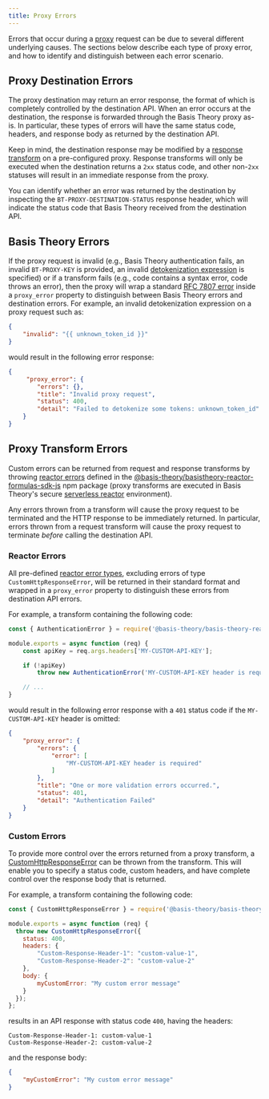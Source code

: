 ```yaml
---
title: Proxy Errors
---
```



Errors that occur during a [proxy](/docs/api/proxies) request can be due to several different underlying causes.
The sections below describe each type of proxy error, and how to identify and distinguish between each error scenario.

## Proxy Destination Errors

The proxy destination may return an error response, the format of which is completely controlled by the destination API.
When an error occurs at the destination, the response is forwarded through the Basis Theory proxy as-is. In particular, these types of
errors will have the same status code, headers, and response body as returned by the destination API.

Keep in mind, the destination response may be modified by a [response transform](/docs/api/proxies/pre-configured-proxies#response-transforms)
on a pre-configured proxy. Response transforms will only be executed when the destination returns a `2xx` status code, and other non-`2xx`
statuses will result in an immediate response from the proxy.

You can identify whether an error was returned by the destination by inspecting the `BT-PROXY-DESTINATION-STATUS` response header,
which will indicate the status code that Basis Theory received from the destination API.

## Basis Theory Errors

If the proxy request is invalid (e.g., Basis Theory authentication fails, an invalid `BT-PROXY-KEY` is provided,
an invalid [detokenization expression](/docs/expressions/detokenization) is specified)
or if a transform fails (e.g., code contains a syntax error, code throws an error), then the proxy will wrap a standard
[RFC 7807 error](/docs/api/errors) inside a `proxy_error` property to distinguish between Basis Theory errors and destination errors.
For example, an invalid detokenization expression on a proxy request such as:

```json
{
    "invalid": "{{ unknown_token_id }}"
}
```

would result in the following error response:

```json
{
     "proxy_error": {
        "errors": {},
        "title": "Invalid proxy request",
        "status": 400,
        "detail": "Failed to detokenize some tokens: unknown_token_id"
    }
}
```

## Proxy Transform Errors

Custom errors can be returned from request and response transforms by throwing [reactor errors](/docs/api/reactors/reactor-errors#error-types) defined in the
[@basis-theory/basistheory-reactor-formulas-sdk-js](https://www.npmjs.com/package/@basis-theory/basis-theory-reactor-formulas-sdk-js)
npm package (proxy transforms are executed in Basis Theory's secure [serverless reactor](/docs/concepts/what-are-reactors) environment).

Any errors thrown from a transform will cause the proxy request to be terminated and the HTTP response to be immediately returned.
In particular, errors thrown from a request transform will cause the proxy request to terminate _before_ calling the destination API.

### Reactor Errors

All pre-defined [reactor error types](/docs/api/reactors/reactor-errors#error-types), excluding errors of type `CustomHttpResponseError`,
will be returned in their standard format and wrapped in a `proxy_error` property to distinguish these errors from destination API errors.

For example, a transform containing the following code:

```javascript
const { AuthenticationError } = require('@basis-theory/basis-theory-reactor-formulas-sdk-js');

module.exports = async function (req) {
    const apiKey = req.args.headers['MY-CUSTOM-API-KEY'];

    if (!apiKey)
        throw new AuthenticationError('MY-CUSTOM-API-KEY header is required');

    // ...
}
```

would result in the following error response with a `401` status code if the `MY-CUSTOM-API-KEY` header is omitted:

```json
{
    "proxy_error": {
        "errors": {
            "error": [
                "MY-CUSTOM-API-KEY header is required"
            ]
        },
        "title": "One or more validation errors occurred.",
        "status": 401,
        "detail": "Authentication Failed"
    }
}
```

### Custom Errors

To provide more control over the errors returned from a proxy transform, a [CustomHttpResponseError](/docs/api/reactors/reactor-errors#custom-errors) can be thrown from the transform.
This will enable you to specify a status code, custom headers, and have complete control over the response body that is returned.

For example, a transform containing the following code:

```javascript
const { CustomHttpResponseError } = require('@basis-theory/basis-theory-reactor-formulas-sdk-js');

module.exports = async function (req) {
  throw new CustomHttpResponseError({
    status: 400,
    headers: {
        "Custom-Response-Header-1": "custom-value-1",
        "Custom-Response-Header-2": "custom-value-2"
    },
    body: {
        myCustomError: "My custom error message"
    }
  });
};
```

results in an API response with status code `400`, having the headers:

```text
Custom-Response-Header-1: custom-value-1
Custom-Response-Header-2: custom-value-2
```

and the response body:

```json
{
    "myCustomError": "My custom error message"
}
```
